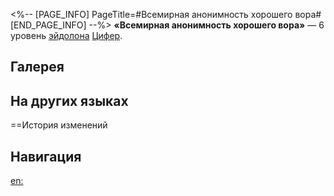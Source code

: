 <%-- [PAGE_INFO]
PageTitle=#Всемирная анонимность хорошего вора#
[END_PAGE_INFO] --%>
{{Эйдолон Инфобокс
|Название         = Всемирная анонимность хорошего вора
|Изображение      = Эйдолон Всемирная анонимность хорошего вора.png
|Персонаж         = Цифер
|Уровень          = 6
|Длительность     = 
|Описание         = Наносимый {{Доп эффект|бонус-атакой}}, описанной в таланте персонажа, урон повышается на 350%. Во время записи урона дополнительно записывается 16% от неизбыточного урона этой атаки. После того как использование сверхспособности сбрасывает записанное количество урона, записанным остаётся 20% от сброшенного значения.
|Свойство1        = 
|Масштабирование1 = 
}}
'''«Всемирная анонимность хорошего вора»''' — 6 уровень [[эйдолон]]а [[Цифер]].

==Галерея==
{{Галерея|position=left|captionalign=center
|Персонаж Цифер Эйдолон 6.png|Осколок Эйдолона
}}

==На других языках==
{{На других языках
|en   = The Thief's Game, Unsung and Free
|zhs  = 大盗无名天地间
|zht  = 大盜無名天地間
|ja   = {{Rubi|大盗|だいとう}}、
{{Rubi|名|な}}も{{Rubi|無|な}}き{{Rubi|天地|てんち}}の{{Rubi|間|ま}}
|ko   = 세상에 이름을 남기지 않은, 대도
|es   = A mejor bandida, más desconocida
|fr   = L'inconnue aux pattes de velours
|ru   = Всемирная анонимность хорошего вора
|th   = The Thief's Game, Unsung and Free
|vi   = Lừa Cả Thế Giới Chẳng Ai Hay
|de   = Diebin inkognito
|id   = The Thief's Game, Unsung and Free
|pt   = A Melhor das Ladras é Anônima e Livre
}}

==История изменений
{{История изменений|3.5}}

==Навигация==
{{Навык Навбокс|Цифер}}

[[en:]]
